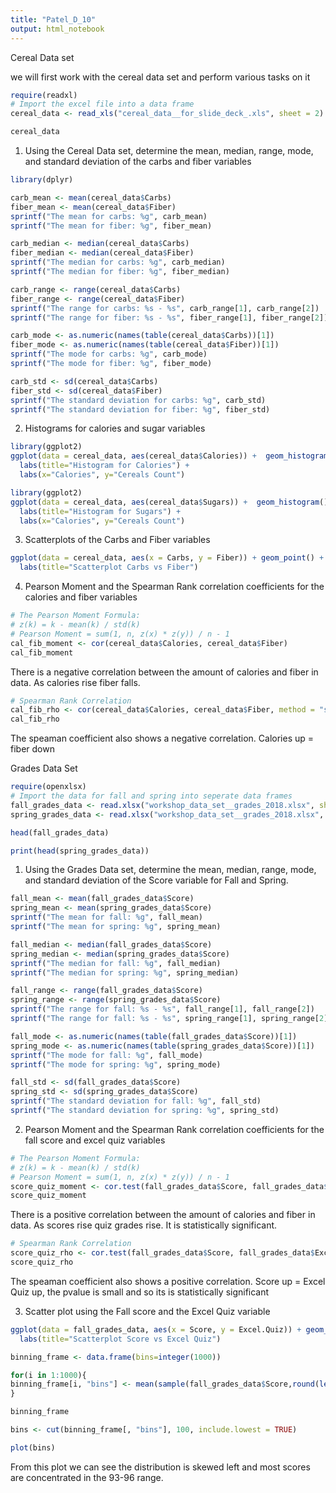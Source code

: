 ```yaml
---
title: "Patel_D_10"
output: html_notebook
---
```

Cereal Data set

we will first work with the cereal data set and perform various tasks on it

```r
require(readxl)
# Import the excel file into a data frame 
cereal_data <- read_xls("cereal_data__for_slide_deck_.xls", sheet = 2)

cereal_data
```
1. Using the Cereal Data set, determine the mean, median, range, mode, and standard deviation of the carbs and fiber variables
```r
library(dplyr)

carb_mean <- mean(cereal_data$Carbs)
fiber_mean <- mean(cereal_data$Fiber)
sprintf("The mean for carbs: %g", carb_mean)
sprintf("The mean for fiber: %g", fiber_mean)

carb_median <- median(cereal_data$Carbs)
fiber_median <- median(cereal_data$Fiber)
sprintf("The median for carbs: %g", carb_median)
sprintf("The median for fiber: %g", fiber_median)

carb_range <- range(cereal_data$Carbs)
fiber_range <- range(cereal_data$Fiber)
sprintf("The range for carbs: %s - %s", carb_range[1], carb_range[2])
sprintf("The range for fiber: %s - %s", fiber_range[1], fiber_range[2])

carb_mode <- as.numeric(names(table(cereal_data$Carbs))[1])
fiber_mode <- as.numeric(names(table(cereal_data$Fiber))[1])
sprintf("The mode for carbs: %g", carb_mode)
sprintf("The mode for fiber: %g", fiber_mode)

carb_std <- sd(cereal_data$Carbs)
fiber_std <- sd(cereal_data$Fiber)
sprintf("The standard deviation for carbs: %g", carb_std)
sprintf("The standard deviation for fiber: %g", fiber_std)

```

2. Histograms for calories and sugar variables
```r
library(ggplot2)
ggplot(data = cereal_data, aes(cereal_data$Calories)) +  geom_histogram() +
  labs(title="Histogram for Calories") +
  labs(x="Calories", y="Cereals Count") 
```
```r
library(ggplot2)
ggplot(data = cereal_data, aes(cereal_data$Sugars)) +  geom_histogram() +
  labs(title="Histogram for Sugars") +
  labs(x="Calories", y="Cereals Count") 
```

3. Scatterplots of the Carbs and Fiber variables
```r
ggplot(data = cereal_data, aes(x = Carbs, y = Fiber)) + geom_point() +
  labs(title="Scatterplot Carbs vs Fiber")
```

4. Pearson Moment and the Spearman Rank correlation coefficients for the calories and fiber variables
```r
# The Pearson Moment Formula:
# z(k) = k - mean(k) / std(k)
# Pearson Moment = sum(1, n, z(x) * z(y)) / n - 1
cal_fib_moment <- cor(cereal_data$Calories, cereal_data$Fiber)
cal_fib_moment

```
There is a negative correlation between the amount of calories and fiber in data. As calories rise fiber falls.

```r
# Spearman Rank Correlation
cal_fib_rho <- cor(cereal_data$Calories, cereal_data$Fiber, method = "spearman")
cal_fib_rho

```
The speaman coefficient also shows a negative correlation. Calories up = fiber down

##########################################################################################
Grades Data Set

```r
require(openxlsx)
# Import the data for fall and spring into seperate data frames
fall_grades_data <- read.xlsx("workshop_data_set__grades_2018.xlsx", sheet = 1, startRow = 2)
spring_grades_data <- read.xlsx("workshop_data_set__grades_2018.xlsx", sheet = 2, startRow = 3)

head(fall_grades_data)
```
```r
print(head(spring_grades_data))
```

1. Using the Grades Data set, determine the mean, median, range, mode, and standard deviation of the Score variable for Fall and Spring.
```r

fall_mean <- mean(fall_grades_data$Score)
spring_mean <- mean(spring_grades_data$Score)
sprintf("The mean for fall: %g", fall_mean)
sprintf("The mean for spring: %g", spring_mean)

fall_median <- median(fall_grades_data$Score)
spring_median <- median(spring_grades_data$Score)
sprintf("The median for fall: %g", fall_median)
sprintf("The median for spring: %g", spring_median)

fall_range <- range(fall_grades_data$Score)
spring_range <- range(spring_grades_data$Score)
sprintf("The range for fall: %s - %s", fall_range[1], fall_range[2])
sprintf("The range for fall: %s - %s", spring_range[1], spring_range[2])

fall_mode <- as.numeric(names(table(fall_grades_data$Score))[1])
spring_mode <- as.numeric(names(table(spring_grades_data$Score))[1])
sprintf("The mode for fall: %g", fall_mode)
sprintf("The mode for spring: %g", spring_mode)

fall_std <- sd(fall_grades_data$Score)
spring_std <- sd(spring_grades_data$Score)
sprintf("The standard deviation for fall: %g", fall_std)
sprintf("The standard deviation for spring: %g", spring_std)
```
2. Pearson Moment and the Spearman Rank correlation coefficients for the fall score and excel quiz variables
```r
# The Pearson Moment Formula:
# z(k) = k - mean(k) / std(k)
# Pearson Moment = sum(1, n, z(x) * z(y)) / n - 1
score_quiz_moment <- cor.test(fall_grades_data$Score, fall_grades_data$Excel.Quiz)
score_quiz_moment

```
There is a positive correlation between the amount of calories and fiber in data. As scores rise quiz grades rise. It is statistically significant.

```r
# Spearman Rank Correlation
score_quiz_rho <- cor.test(fall_grades_data$Score, fall_grades_data$Excel.Quiz, method = "spearman")
score_quiz_rho

```
The speaman coefficient also shows a positive correlation. Score up = Excel Quiz up, the pvalue is small and so its is
statistically significant

3. Scatter plot using the Fall score and the Excel Quiz variable
```r
ggplot(data = fall_grades_data, aes(x = Score, y = Excel.Quiz)) + geom_point() +
  labs(title="Scatterplot Score vs Excel Quiz")
```

```r
binning_frame <- data.frame(bins=integer(1000))

for(i in 1:1000){
binning_frame[i, "bins"] <- mean(sample(fall_grades_data$Score,round(length(fall_grades_data) * .2)))
}

binning_frame

bins <- cut(binning_frame[, "bins"], 100, include.lowest = TRUE)

plot(bins)

```
From this plot we can see the distribution is skewed left and most scores are concentrated in the 93-96 range.

